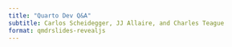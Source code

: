 ```yaml
---
title: "Quarto Dev Q&A"
subtitle: Carlos Scheidegger, JJ Allaire, and Charles Teague
format: qmdrslides-revealjs
---
```


